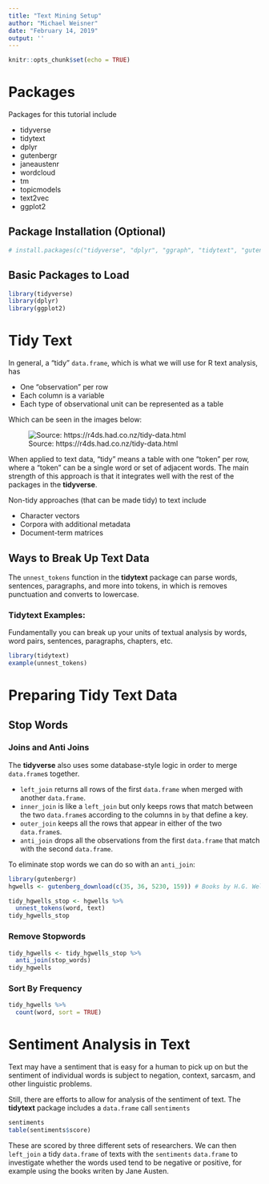 ```yaml
---
title: "Text Mining Setup"
author: "Michael Weisner"
date: "February 14, 2019"
output: ''
---
```


```r
knitr::opts_chunk$set(echo = TRUE)
```

# Packages

Packages for this tutorial include

* tidyverse
* tidytext
* dplyr
* gutenbergr
* janeaustenr
* wordcloud
* tm
* topicmodels
* text2vec
* ggplot2

## Package Installation (Optional)
```r
# install.packages(c("tidyverse", "dplyr", "ggraph", "tidytext", "gutenbergr", "janeaustenr", "tm", "wordcloud", "topicmodels", "text2vec", "ggplot2", "quanteda"))
```

## Basic Packages to Load
```r
library(tidyverse)
library(dplyr)
library(ggplot2)
```


# Tidy Text

In general, a "tidy" `data.frame`, which is what we will use for R text analysis, has

* One "observation" per row
* Each column is a variable
* Each type of observational unit can be represented as a table

Which can be seen in the images below:

![Source: https://r4ds.had.co.nz/tidy-data.html](tidy-1.png)

When applied to text data, "tidy" means a table with one "token" per row, where a "token" can be a single word or set of adjacent words. The main strength of this approach is that it integrates well with the rest of the packages in the **tidyverse**.

Non-tidy approaches (that can be made tidy) to text include

* Character vectors
* Corpora with additional metadata
* Document-term matrices


## Ways to Break Up Text Data
The `unnest_tokens` function in the **tidytext** package can parse words, sentences, paragraphs, and more into tokens, in which is removes punctuation and converts to lowercase.

### Tidytext Examples:

Fundamentally you can break up your units of textual analysis by words, word pairs, sentences, paragraphs, chapters, etc.
```r
library(tidytext)
example(unnest_tokens)
```

# Preparing Tidy Text Data
## Stop Words

### Joins and Anti Joins

The **tidyverse** also uses some database-style logic in order to merge `data.frame`s together. 

* `left_join` returns all rows of the first `data.frame` when merged with another `data.frame`.
* `inner_join` is like a `left_join` but only keeps rows that match between the two `data.frame`s according to the columns in `by` that define a key. 
* `outer_join` keeps all the rows that appear in either of the two `data.frame`s. 
* `anti_join` drops all the observations from the first `data.frame` that match with the second `data.frame`.

To eliminate stop words we can do so with an `anti_join`:

```r
library(gutenbergr)
hgwells <- gutenberg_download(c(35, 36, 5230, 159)) # Books by H.G. Wells

tidy_hgwells_stop <- hgwells %>%
  unnest_tokens(word, text)
tidy_hgwells_stop
```


### Remove Stopwords
```r
tidy_hgwells <- tidy_hgwells_stop %>% 
  anti_join(stop_words)
tidy_hgwells
```


### Sort By Frequency
```r
tidy_hgwells %>%
  count(word, sort = TRUE)
```


# Sentiment Analysis in Text

Text may have a sentiment that is easy for a human to pick up on but the sentiment of individual words is subject to negation, context, sarcasm, and other linguistic problems. 

Still, there are efforts to allow for analysis of the sentiment of text. The **tidytext** package includes a `data.frame` call `sentiments`

```r
sentiments
table(sentiments$score)
```

These are scored by three different sets of researchers. We can then `left_join` a tidy `data.frame` of texts with the `sentiments` `data.frame` to investigate whether the words used tend to be negative or positive, for example using the books writen by Jane Austen.







